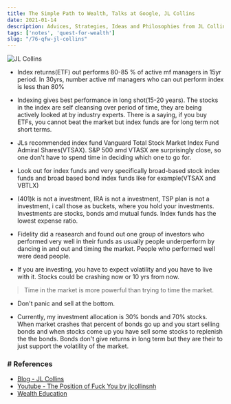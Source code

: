 ```yaml
---
title: The Simple Path to Wealth, Talks at Google, JL Collins
date: 2021-01-14
description: Advices, Strategies, Ideas and Philosophies from JL Collins
tags: ['notes', 'quest-for-wealth']
slug: "/76-qfw-jl-collins"
---
```


![JL Collins](./jl-collins.png)

* Index returns(ETF) out performs 80-85 % of active mf managers in 15yr period. In 30yrs, number active mf managers who can out perform index is less than 80%

* Indexing gives best performance in long shot(15-20 years). The stocks in the index are self cleansing over period of time, they are being actively looked at by industry experts. There is a saying, if you buy ETFs, you cannot beat the market but index funds are for long term not short terms. 

* JLs recommended index fund Vanguard Total Stock Market Index Fund Admiral Shares(VTSAX). S&P 500 amd VTASX are surprisingly close, so one don't have to spend time in deciding which one to go for. 

* Look out for index funds and very specifically broad-based stock index funds and broad based bond index funds like for example(VTSAX and VBTLX)

* (401)k is not a investment, IRA is not a investment, TSP plan is not a investment, i call those as buckets, where you hold your investments. Investments are stocks, bonds amd mutual funds. Index funds has the lowest expense ratio.

* Fidelity did a reasearch and found out one group of investors who performed very well in their funds as usually people underperform by dancing in and out and timing the market. People who performed well were dead people.

* If you are investing, you have to expect volatility and you have to live with it. Stocks could be crashing now or 10 yrs from now. 

> Time in the market is more powerful than trying to time the market. 

* Don't panic and sell at the bottom.  

* Currently, my investment allocation is 30% bonds and 70% stocks. When market crashes that percent of bonds go up and you start selling bonds and when stocks come up you have sell some stocks to replenish the the bonds. Bonds don't give returns in long term but they are their to just support the volatility of the market. 


### # References
* [Blog - JL Collins](https://jlcollinsnh.com/)
* [Youtube - The Position of Fuck You by jlcollinsnh](https://youtu.be/eikbQPldhPY)
* [Wealth Education](../40-wealth-education)
